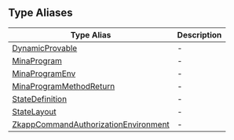 ## Type Aliases

| Type Alias | Description |
| ------ | ------ |
| [DynamicProvable](type-aliases/DynamicProvable.mdx) | - |
| [MinaProgram](type-aliases/MinaProgram.mdx) | - |
| [MinaProgramEnv](type-aliases/MinaProgramEnv.mdx) | - |
| [MinaProgramMethodReturn](type-aliases/MinaProgramMethodReturn.mdx) | - |
| [StateDefinition](type-aliases/StateDefinition.mdx) | - |
| [StateLayout](type-aliases/StateLayout.mdx) | - |
| [ZkappCommandAuthorizationEnvironment](type-aliases/ZkappCommandAuthorizationEnvironment.mdx) | - |

